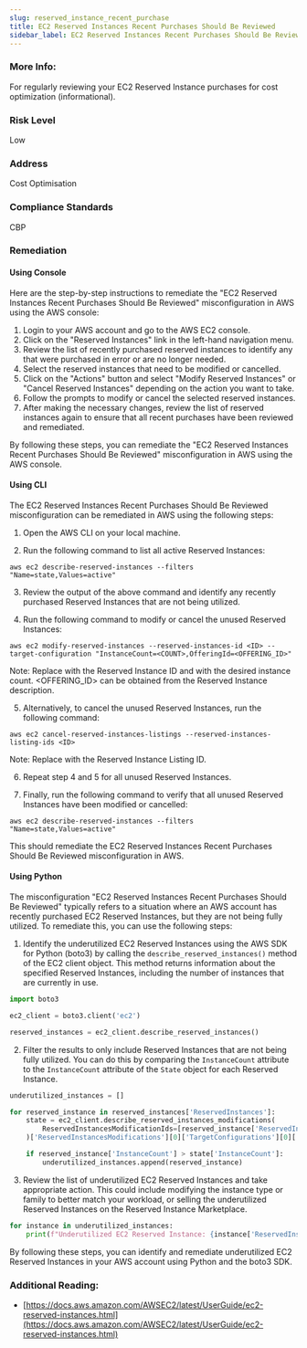 ```yaml
---
slug: reserved_instance_recent_purchase
title: EC2 Reserved Instances Recent Purchases Should Be Reviewed
sidebar_label: EC2 Reserved Instances Recent Purchases Should Be Reviewed
---
```


### More Info:

For regularly reviewing your EC2 Reserved Instance purchases for cost optimization (informational).

### Risk Level

Low

### Address

Cost Optimisation

### Compliance Standards

CBP


### Remediation

#### Using Console

Here are the step-by-step instructions to remediate the "EC2 Reserved Instances Recent Purchases Should Be Reviewed" misconfiguration in AWS using the AWS console:

1. Login to your AWS account and go to the AWS EC2 console.
2. Click on the "Reserved Instances" link in the left-hand navigation menu.
3. Review the list of recently purchased reserved instances to identify any that were purchased in error or are no longer needed.
4. Select the reserved instances that need to be modified or cancelled.
5. Click on the "Actions" button and select "Modify Reserved Instances" or "Cancel Reserved Instances" depending on the action you want to take.
6. Follow the prompts to modify or cancel the selected reserved instances.
7. After making the necessary changes, review the list of reserved instances again to ensure that all recent purchases have been reviewed and remediated.

By following these steps, you can remediate the "EC2 Reserved Instances Recent Purchases Should Be Reviewed" misconfiguration in AWS using the AWS console.

#### Using CLI

The EC2 Reserved Instances Recent Purchases Should Be Reviewed misconfiguration can be remediated in AWS using the following steps:

1. Open the AWS CLI on your local machine.

2. Run the following command to list all active Reserved Instances:

```
aws ec2 describe-reserved-instances --filters "Name=state,Values=active"
```

3. Review the output of the above command and identify any recently purchased Reserved Instances that are not being utilized.

4. Run the following command to modify or cancel the unused Reserved Instances:

```
aws ec2 modify-reserved-instances --reserved-instances-id <ID> --target-configuration "InstanceCount=<COUNT>,OfferingId=<OFFERING_ID>"
```

Note: Replace <ID> with the Reserved Instance ID and <COUNT> with the desired instance count. <OFFERING_ID> can be obtained from the Reserved Instance description.

5. Alternatively, to cancel the unused Reserved Instances, run the following command:

```
aws ec2 cancel-reserved-instances-listings --reserved-instances-listing-ids <ID>
```

Note: Replace <ID> with the Reserved Instance Listing ID.

6. Repeat step 4 and 5 for all unused Reserved Instances.

7. Finally, run the following command to verify that all unused Reserved Instances have been modified or cancelled:

```
aws ec2 describe-reserved-instances --filters "Name=state,Values=active"
```

This should remediate the EC2 Reserved Instances Recent Purchases Should Be Reviewed misconfiguration in AWS.

#### Using Python

The misconfiguration "EC2 Reserved Instances Recent Purchases Should Be Reviewed" typically refers to a situation where an AWS account has recently purchased EC2 Reserved Instances, but they are not being fully utilized. To remediate this, you can use the following steps:

1. Identify the underutilized EC2 Reserved Instances using the AWS SDK for Python (boto3) by calling the `describe_reserved_instances()` method of the EC2 client object. This method returns information about the specified Reserved Instances, including the number of instances that are currently in use.

```python
import boto3

ec2_client = boto3.client('ec2')

reserved_instances = ec2_client.describe_reserved_instances()
```

2. Filter the results to only include Reserved Instances that are not being fully utilized. You can do this by comparing the `InstanceCount` attribute to the `InstanceCount` attribute of the `State` object for each Reserved Instance.

```python
underutilized_instances = []

for reserved_instance in reserved_instances['ReservedInstances']:
    state = ec2_client.describe_reserved_instances_modifications(
        ReservedInstancesModificationIds=[reserved_instance['ReservedInstancesId']]
    )['ReservedInstancesModifications'][0]['TargetConfigurations'][0]['ReservedInstancesConfiguration']['Scope']

    if reserved_instance['InstanceCount'] > state['InstanceCount']:
        underutilized_instances.append(reserved_instance)
```

3. Review the list of underutilized EC2 Reserved Instances and take appropriate action. This could include modifying the instance type or family to better match your workload, or selling the underutilized Reserved Instances on the Reserved Instance Marketplace.

```python
for instance in underutilized_instances:
    print(f"Underutilized EC2 Reserved Instance: {instance['ReservedInstancesId']}")
```

By following these steps, you can identify and remediate underutilized EC2 Reserved Instances in your AWS account using Python and the boto3 SDK.


### Additional Reading:

- [https://docs.aws.amazon.com/AWSEC2/latest/UserGuide/ec2-reserved-instances.html](https://docs.aws.amazon.com/AWSEC2/latest/UserGuide/ec2-reserved-instances.html) 

